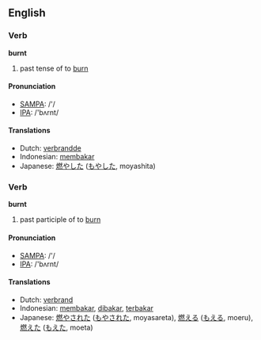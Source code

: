 ==English==

===Verb===
'''burnt'''

# past tense of to [[burn]]

====Pronunciation====
*[[w:SAMPA|SAMPA]]: /'/
*[[w:IPA|IPA]]: /'bʌrnt/

====Translations====
*Dutch: [[verbrandde]]
*Indonesian: [[bakar|membakar]]
*Japanese: [[燃やした]] ([[もやした]], moyashita)


===Verb===
'''burnt'''

# past participle of to [[burn]]

====Pronunciation====
*[[w:SAMPA|SAMPA]]: /'/
*[[w:IPA|IPA]]: /'bʌrnt/

====Translations====
*Dutch: [[verbrand]]
*Indonesian: [[bakar|membakar]], [[bakar|dibakar]], [[bakar|terbakar]]
*Japanese: [[燃やされた]] ([[もやされた]], moyasareta),  [[燃える]] ([[もえる]], moeru),  [[燃えた]] ([[もえた]], moeta)